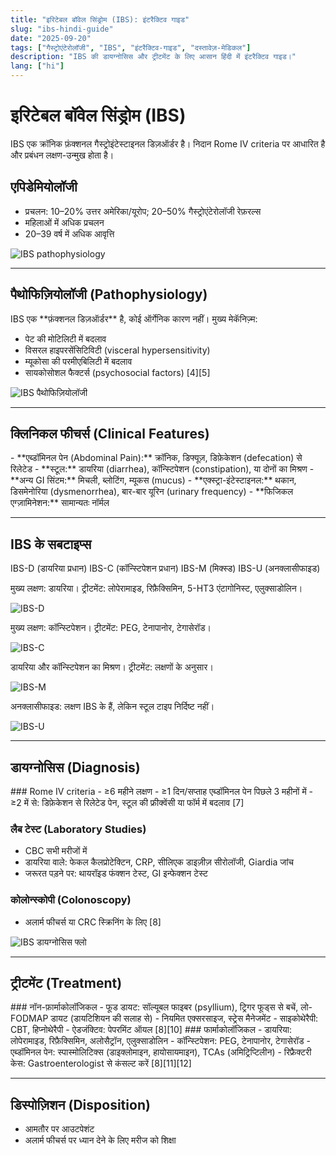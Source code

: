 ```yaml
---
title: "इरिटेबल बॉवेल सिंड्रोम (IBS): इंटरैक्टिव गाइड"
slug: "ibs-hindi-guide"
date: "2025-09-20"
tags: ["गैस्ट्रोएंटेरोलॉजी", "IBS", "इंटरैक्टिव-गाइड", "दस्तावेज़-मेडिकल"]
description: "IBS की डायग्नोसिस और ट्रीटमेंट के लिए आसान हिंदी में इंटरैक्टिव गाइड।"
lang: ["hi"]
---
```


# इरिटेबल बॉवेल सिंड्रोम (IBS)

IBS एक क्रॉनिक फ़ंक्शनल गैस्ट्रोइंटेस्टाइनल डिज़ऑर्डर है। निदान Rome IV criteria पर आधारित है और प्रबंधन लक्षण-उन्मुख होता है।

## एपिडेमियोलॉजी

- प्रचलन: 10–20% उत्तर अमेरिका/यूरोप; 20–50% गैस्ट्रोएंटेरोलॉजी रेफ़रल्स
- महिलाओं में अधिक प्रचलन
- 20–39 वर्ष में अधिक आवृत्ति

![IBS pathophysiology](/images/ibs-pathophysiology.png)

---

## पैथोफिज़ियोलॉजी (Pathophysiology)

<Collapse title="जानकारी के लिए क्लिक करें">
IBS एक **फ़ंक्शनल डिज़ऑर्डर** है, कोई ऑर्गेनिक कारण नहीं। मुख्य मेकॅनिज़्म:  

- पेट की मोटिलिटी में बदलाव  
- विसरल हाइपरसेंसिटिविटी (visceral hypersensitivity)  
- म्यूकोसा की परमीएबिलिटी में बदलाव  
- सायकोसोशल फैक्टर्स (psychosocial factors) [4][5]  

<Image src="/images/ibs-pathophysiology.png" alt="IBS पैथोफिज़ियोलॉजी" width={600} height={400} />
</Collapse>

---

## क्लिनिकल फीचर्स (Clinical Features)

<Collapse title="जानकारी के लिए क्लिक करें">
- **एब्डॉमिनल पेन (Abdominal Pain):** क्रॉनिक, डिफ्यूज़, डिफ़ेकेशन (defecation) से रिलेटेड  
- **स्टूल:** डायरिया (diarrhea), कॉन्स्टिपेशन (constipation), या दोनों का मिश्रण  
- **अन्य GI सिंटम:** मिचली, ब्लोटिंग, म्यूकस (mucus)  
- **एक्स्ट्रा-इंटेस्टाइनल:** थकान, डिसमेनोरिया (dysmenorrhea), बार-बार यूरिन (urinary frequency)  
- **फिजिकल एग्ज़ामिनेशन:** सामान्यतः नॉर्मल
</Collapse>

---

## IBS के सबटाइप्स

<Tabs variant="enclosed" colorScheme="teal">
  <TabList>
    <Tab>IBS-D (डायरिया प्रधान)</Tab>
    <Tab>IBS-C (कॉन्स्टिपेशन प्रधान)</Tab>
    <Tab>IBS-M (मिक्स्ड)</Tab>
    <Tab>IBS-U (अनक्लासीफाइड)</Tab>
  </TabList>

  <TabPanel>
    <p>मुख्य लक्षण: डायरिया। ट्रीटमेंट: लोपेरामाइड, रिफ़ैक्सिमिन, 5-HT3 एंटागोनिस्ट, एलुक्साडोलिन।</p>
    <Image src="/images/ibs-d.png" alt="IBS-D" width={600} height={400} />
  </TabPanel>
  <TabPanel>
    <p>मुख्य लक्षण: कॉन्स्टिपेशन। ट्रीटमेंट: PEG, टेनापानोर, टेगासेरॉड।</p>
    <Image src="/images/ibs-c.png" alt="IBS-C" width={600} height={400} />
  </TabPanel>
  <TabPanel>
    <p>डायरिया और कॉन्स्टिपेशन का मिश्रण। ट्रीटमेंट: लक्षणों के अनुसार।</p>
    <Image src="/images/ibs-m.png" alt="IBS-M" width={600} height={400} />
  </TabPanel>
  <TabPanel>
    <p>अनक्लासीफाइड: लक्षण IBS के हैं, लेकिन स्टूल टाइप निर्दिष्ट नहीं।</p>
    <Image src="/images/ibs-u.png" alt="IBS-U" width={600} height={400} />
  </TabPanel>
</Tabs>

---

## डायग्नोसिस (Diagnosis)

<Collapse title="जानकारी के लिए क्लिक करें">
### Rome IV criteria
- ≥6 महीने लक्षण  
- ≥1 दिन/सप्ताह एब्डॉमिनल पेन पिछले 3 महीनों में  
- ≥2 में से: डिफ़ेकेशन से रिलेटेड पेन, स्टूल की फ्रीक्वेंसी या फॉर्म में बदलाव [7]  

### लैब टेस्ट (Laboratory Studies)
- CBC सभी मरीजों में  
- डायरिया वाले: फेकल कैलप्रोटेक्टिन, CRP, सीलिएक डाइज़ीज़ सीरोलॉजी, Giardia जांच  
- जरूरत पड़ने पर: थायरॉइड फंक्शन टेस्ट, GI इन्फेक्शन टेस्ट  

### कोलोन्स्कोपी (Colonoscopy)
- अलार्म फीचर्स या CRC स्क्रिनिंग के लिए [8]  

<Image src="/images/ibs-diagnosis-flow.png" alt="IBS डायग्नोसिस फ्लो" width={700} height={500} />
</Collapse>

---

## ट्रीटमेंट (Treatment)

<Collapse title="जानकारी के लिए क्लिक करें">
### नॉन-फ़ार्माकोलॉजिकल
- फूड डायट: सॉल्यूबल फाइबर (psyllium), ट्रिगर फूड्स से बचें, लो-FODMAP डायट (डायटिशियन की सलाह से)  
- नियमित एक्सरसाइज, स्ट्रेस मैनेजमेंट  
- साइकोथेरैपी: CBT, हिप्नोथेरैपी  
- ऐडजंक्टिव: पेपरमिंट ऑयल [8][10]
</Collapse>

<Collapse title="जानकारी के लिए क्लिक करें">
### फार्माकोलॉजिकल
- डायरिया: लोपेरामाइड, रिफ़ैक्सिमिन, अलोसैट्रॉन, एलुक्साडोलिन  
- कॉन्स्टिपेशन: PEG, टेनापानोर, टेगासेरॉड  
- एब्डॉमिनल पेन: स्पास्मोलिटिक्स (डाइक्लोमाइन, हायोसायमाइन), TCAs (अमिट्रिप्टिलीन)  
- रिफ्रैक्टरी केस: Gastroenterologist से कंसल्ट करें [8][11][12]
</Collapse>

---

## डिस्पोज़िशन (Disposition)

- आमतौर पर आउटपेशंट  
- अलार्म फीचर्स पर ध्यान देने के लिए मरीज को शिक्षा

